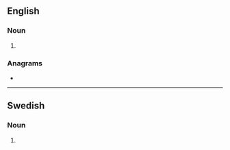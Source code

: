 ==English==

===Noun===
{{head|en|noun plural form}}

# {{plural of|mink|lang=en}}

===Anagrams===
* {{anagrams|en|a=ikmns|Minsk}}

----

==Swedish==

===Noun===
{{head|sv|noun form}}

# {{sv-noun-form-indef-gen|mink}}